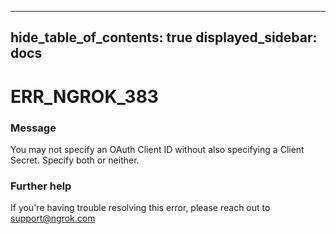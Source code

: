 

---
hide_table_of_contents: true
displayed_sidebar: docs
---


# ERR_NGROK_383

### Message
You may not specify an OAuth Client ID without also specifying a Client Secret. Specify both or neither.

<ErrorDetails error="err_ngrok_383" />



### Further help
If you're having trouble resolving this error, please reach out to [support@ngrok.com](mailto:support@ngrok.com?subject=Help%20with%20ERR_NGROK_383)


